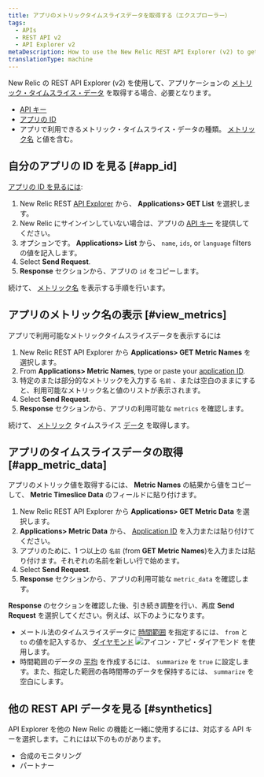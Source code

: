 ```yaml
---
title: アプリのメトリックタイムスライスデータを取得する（エクスプローラー）
tags:
  - APIs
  - REST API v2
  - API Explorer v2
metaDescription: How to use the New Relic REST API Explorer (v2) to get metric data for your application.
translationType: machine
---
```


New Relic の REST API Explorer (v2) を使用して、アプリケーションの [メトリック・タイムスライス・データ](/docs/telemetry-data-platform/ingest-manage-data/understand-data/new-relic-data-types#timeslice-data) を取得する場合、必要となります。

- [API キー](/docs/apis/rest-api-v2/getting-started/introduction-new-relic-rest-api-v2#api_key)
- [アプリの ID](#app_id)
- アプリで利用できるメトリック・タイムスライス・データの種類。 [メトリック名](#view_metrics) と値を含む。

## 自分のアプリの ID を見る [#app_id]

[アプリの ID を見るには](/docs/apm/apis/requirements/identification-code):

1. New Relic REST [API Explorer](https://rpm.newrelic.com/api/explore '新しいウィンドウで開くリンク') から、 **Applications> GET List** を選択します。
2. New Relic にサインインしていない場合は、アプリの [API キー](/docs/apis/rest-api-v2/requirements/rest-api-key#viewing) を提供してください。
3. オプションです。 **Applications> List** から、 `name`, `ids`, or `language` filters の値を記入します。
4. Select **Send Request**.
5. **Response** セクションから、アプリの `id` をコピーします。

続けて、 [メトリック名](#view_metrics) を表示する手順を行います。

## アプリのメトリック名の表示 [#view_metrics]

アプリで利用可能なメトリックタイムスライスデータを表示するには

1. New Relic REST API Explorer から **Applications> GET Metric Names** を選択します。
2. From **Applications> Metric Names**, type or paste your [application ID](/docs/apm/apis/requirements/identification-code).
3. 特定のまたは部分的なメトリックを入力する `名前` 、または空白のままにすると、利用可能なメトリック名と値のリストが表示されます。
4. Select **Send Request**.
5. **Response** セクションから、アプリの利用可能な `metrics` を確認します。

続けて、 [メトリック](#app_metric_data) タイムスライス [データ](#app_metric_data) を取得します。

## アプリのタイムスライスデータの取得 [#app_metric_data]

アプリのメトリック値を取得するには、 **Metric Names** の結果から値をコピーして、 **Metric Timeslice Data** のフィールドに貼り付けます。

1. New Relic REST API Explorer から **Applications> GET Metric Data** を選択します。
2. **Applications> Metric Data** から、 [Application ID](/docs/apm/apis/requirements/identification-code) を入力または貼り付けてください。
3. アプリのために、1 つ以上の `名前` (from **GET Metric Names**)を入力または貼り付けます。それぞれの名前を新しい行で始めます。
4. Select **Send Request**.
5. **Response** セクションから、アプリの利用可能な `metric_data` を確認します。

**Response** のセクションを確認した後、引き続き調整を行い、再度 **Send Request** を選択してください。例えば、以下のようになります。

- メートル法のタイムスライスデータに [時間範囲](/docs/apm/apis/api-v2-examples/specifying-time-range-api-v2) を指定するには、 `from` と `to` の値を記入するか、 [ダイヤモンド](/docs/apm/apis/api-explorer-v2/parts-api-explorer#diamond) ![アイコン・アピ・ダイアモンド](src/images/icon-api-diamond.png 'アイコン・アピ・ダイアモンド') を使用します。
- 時間範囲のデータの [平均](/docs/apm/apis/requirements/calculating-average-metric-values-summarize) を作成するには、 `summarize` を `true` に設定します。また、指定した範囲の各時間帯のデータを保持するには、 `summarize` を空白にします。

## 他の REST API データを見る [#synthetics]

API Explorer を他の New Relic の機能と一緒に使用するには、対応する API キーを選択します。これには以下のものがあります。

- 合成のモニタリング
- パートナー
